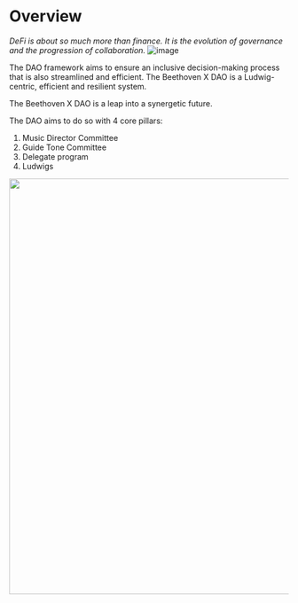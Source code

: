 # Overview
_DeFi is about so much more than finance. It is the evolution of governance and the progression of collaboration._
![image](https://user-images.githubusercontent.com/109503546/208479557-e5672d12-f167-4f2b-a8a2-20a0d4d38a87.png)

The DAO framework aims to ensure an inclusive decision-making process that is also streamlined and efficient. The Beethoven X DAO is a Ludwig-centric, efficient and resilient system.

The Beethoven X DAO is a leap into a synergetic future.

The DAO aims to do so with 4 core pillars:

1) Music Director Committee 
2) Guide Tone Committee 
3) Delegate program 
4) Ludwigs

<img width="750" src="https://user-images.githubusercontent.com/109503546/208296710-2e473121-dc0f-4fe5-bf39-7c0e6a9c66d3.jpeg" />
